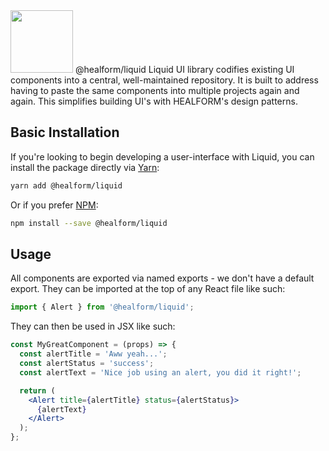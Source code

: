 
<Meta title="Introduction/Welcome" />

<img src="https://i.imgur.com/gITOD4N.png" width="100px"/>

<Headline size="one" mt="5">
  @healform/liquid
</Headline>

<Body size="one">
  Liquid UI library codifies existing UI components into a central, well-maintained repository.
  It is built to address having to paste the same components into multiple projects again and again.
  This simplifies building UI's with HEALFORM's design patterns.
</Body>

## Basic Installation

If you're looking to begin developing a user-interface with Liquid, you can install the package directly via [Yarn](https://yarnpkg.com/):

```bash
yarn add @healform/liquid
```

Or if you prefer [NPM](https://npmjs.com):

```bash
npm install --save @healform/liquid
```

## Usage

All components are exported via named exports - we don't have a default export. They can be imported at the top of any React file like such:

```javascript
import { Alert } from '@healform/liquid';
```

They can then be used in JSX like such:

```jsx
const MyGreatComponent = (props) => {
  const alertTitle = 'Aww yeah...';
  const alertStatus = 'success';
  const alertText = 'Nice job using an alert, you did it right!';

  return (
    <Alert title={alertTitle} status={alertStatus}>
      {alertText}
    </Alert>
  );
};
```
